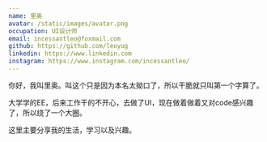 ```yaml
---
name: 里奥
avatar: /static/images/avatar.png
occupation: UI设计师
email: incessantleo@foxmail.com
github: https://github.com/leoyug
linkedin: https://www.linkedin.com
instagram: https://www.instagram.com/incessantleo/
---
```


你好，我叫里奥。叫这个只是因为本名太拗口了，所以干脆就只叫第一个字算了。

大学学的EE，后来工作干的不开心，去做了UI，现在做着做着又对code感兴趣了，所以绕了一个大圈。

这里主要分享我的生活，学习以及兴趣。
